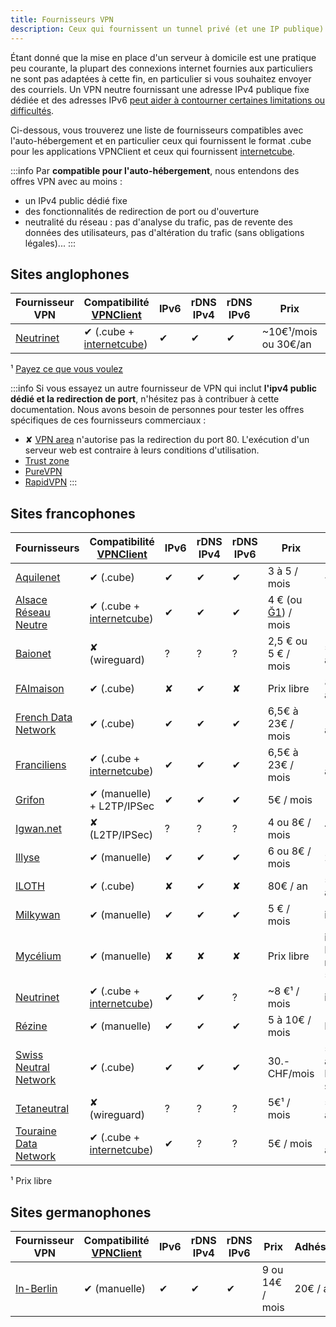 ```yaml
---
title: Fournisseurs VPN
description: Ceux qui fournissent un tunnel privé (et une IP publique)
---
```



Étant donné que la mise en place d'un serveur à domicile est une pratique peu courante, la plupart des connexions internet fournies aux particuliers ne sont pas adaptées à cette fin, en particulier si vous souhaitez envoyer des courriels. Un VPN neutre fournissant une adresse IPv4 publique fixe dédiée et des adresses IPv6 [peut aider à contourner certaines limitations ou difficultés](/admin/get_started/providers/vpn/vpn_advantage).

Ci-dessous, vous trouverez une liste de fournisseurs compatibles avec l'auto-hébergement et en particulier ceux qui fournissent le format .cube pour les applications VPNClient et ceux qui fournissent [internetcube](https://internetcu.be).

:::info
Par **compatible pour l'auto-hébergement**, nous entendons des offres VPN avec au moins :
- un IPv4 public dédié fixe
- des fonctionnalités de redirection de port ou d'ouverture
- neutralité du réseau : pas d'analyse du trafic, pas de revente des données des utilisateurs, pas d'altération du trafic (sans obligations légales)...
:::


## Sites anglophones

| Fournisseur VPN | Compatibilité [VPNClient](https://github.com/labriqueinternet/vpnclient_ynh) | IPv6 | rDNS IPv4 | rDNS IPv6 | Prix | Adhésion | Neutralité du net |
| ------------ | ---------------------------------------------------------------------------- | ---- | --------- | --------- | ----- | ---------- | -------------- |
| [Neutrinet](https://neutrinet.be/en/vpn) | ✔ (.cube + [internetcube](https://internetcu.be)) | ✔   | ✔         | ✔         | ~10€¹/mois ou 30€/an | Inclus | <HighlightFFDN/> <HighlightNonProfit/> |

¹ [Payez ce que vous voulez](https://en.wikipedia.org/wiki/Pay_what_you_want)

:::info
Si vous essayez un autre fournisseur de VPN qui inclut **l'ipv4 public dédié et la redirection de port**, n'hésitez pas à contribuer à cette documentation. Nous avons besoin de personnes pour tester les offres spécifiques de ces fournisseurs commerciaux :

- ✘ [VPN area](https://vpnarea.com/front/home/dedicated-ip) n'autorise pas la redirection du port 80. L'exécution d'un serveur web est contraire à leurs conditions d'utilisation.
- [Trust zone](https://trust.zone/fr/order?p=25)
- [PureVPN](https://www.purevpn.fr/ip-vpn-dedie)
- [RapidVPN](https://www.rapidvpn.com/vpn)
:::

## Sites francophones

| Fournisseurs | Compatibilité [VPNClient](https://github.com/labriqueinternet/vpnclient_ynh) | IPv6 | rDNS IPv4 | rDNS IPv6 | Prix | Adhésion | Neutralité du net |
| ------------ | ----------------------- | ---- | --------- | --------- | ----- | -------------- | -- |
| [Aquilenet](https://www.aquilenet.fr/vpn/)    | ✔ (.cube)               | ✔    | ✔         | ✔         | 3 à 5 / mois | ~15€¹ /an | <HighlightFFDN/> <HighlightNonProfit/> |
| [Alsace Réseau Neutre](https://arn-fai.net/vpn)    | ✔ (.cube + [internetcube](https://internetcu.be))               | ✔    | ✔         | ✔         | 4 € (ou [Ğ1](https://duniter.org/fr/monnaie-libre-g1/)) / mois | 15€ / an | <HighlightFFDN/> <HighlightNonProfit/> |
| [Baionet](https://www.baionet.fr/nos-services/vpn/)    | ✘ (wireguard)               | ?    | ?         | ?         | 2,5 € ou 5 € / mois | 5€ ou 40€ / an | <HighlightFFDN/> <HighlightNonProfit/> |
| [FAImaison](https://www.faimaison.net/services/vpn.html)    | ✔ (.cube)               | ✘   | ✔         | ✘        | Prix libre | 8 ou 16€ / an | <HighlightFFDN/> <HighlightNonProfit/> |
| [French Data Network](https://www.fdn.fr/services/vpn/)    | ✔ (.cube)               | ✔   | ✔         | ✔        | 6,5€ à 23€ / mois | 15 ou 30€ / an | <HighlightFFDN/> <HighlightNonProfit/> |
| [Franciliens](https://www.franciliens.net/acces-internet/vpn/)    | ✔ (.cube + [internetcube](https://internetcu.be))               | ✔   | ✔         | ✔        | 6,5€ à 23€ / mois | 15 ou 30€ / an | <HighlightFFDN/> <HighlightNonProfit/> |
| [Grifon](https://grifon.fr/services/vpn/)    | ✔ (manuelle) + L2TP/IPSec               | ✔   | ✔         | ✔        | 5€ / mois | 15€ / an | <HighlightFFDN/> <HighlightNonProfit/> |
| [Igwan.net](https://igwan.net)    | ✘ (L2TP/IPSec)               | ?    | ?         | ?         | 4 ou 8€ / mois | ? / an | <HighlightFFDN/> <HighlightNonProfit/> |
| [Illyse](https://www.illyse.net/acces-internet-par-vpn/)    | ✔ (manuelle)               | ✔    | ✔         | ✔         | 6 ou 8€ / mois | 20€ / an | <HighlightFFDN/> <HighlightNonProfit/> |
| [ILOTH](https://iloth.net/vpn/)    | ✔ (.cube)               | ✘   | ✔         | ✘        | 80€ / an | 5 à 100€ / an | <HighlightFFDN/> <HighlightNonProfit/> |
| [Milkywan](https://milkywan.fr/prices#popupTunnel)    | ✔ (manuelle)               | ✔    | ✔         |  ✔        | 5 € / mois | incluse | |
| [Mycélium](https://mycelium-fai.org/wiki/documentation/services/vpn)    | ✔ (manuelle)               | ✘    | ✘         | ✘         | Prix libre | incluse<br/>Réservé aux nordistes(FR 59) | <HighlightFFDN/> <HighlightNonProfit/> |
| [Neutrinet](https://neutrinet.be/en/vpn)    | ✔ (.cube + [internetcube](https://internetcu.be))               | ✔    | ✔         | ?         | ~8 €¹ / mois | incluse | <HighlightFFDN/> <HighlightNonProfit/> |
| [Rézine](https://www.rezine.org/acces_internet/tunnels_chiffr%C3%A9s/)    | ✔ (manuelle)               | ✔   | ✔         | ✔        | 5 à 10€ / mois | Prix libre | <HighlightFFDN/> <HighlightNonProfit/> |
| [Swiss Neutral Network](https://www.swissneutral.net/?page_id=31)    | ✔ (.cube)               | ✔    |  ✔        | ✔         | 30.- CHF/mois | 50.- CHF / an<br/>Réservé aux suisses | <HighlightFFDN/> <HighlightNonProfit/> |
| [Tetaneutral](https://tetaneutral.net/adherer/)    | ✘ (wireguard)               | ?    | ?         | ?         | 5€¹ / mois | 5 à 100€¹ / an | <HighlightFFDN/> <HighlightNonProfit/> |
| [Touraine Data Network](https://tdn-fai.net/)    | ✔ (.cube + [internetcube](https://internetcu.be))               | ✔    | ?         | ?         | 5€ / mois | 10 à 20€ / an | <HighlightFFDN/> <HighlightNonProfit/> |

¹ Prix libre

## Sites germanophones

| Fournisseur VPN | Compatibilité [VPNClient](https://github.com/labriqueinternet/vpnclient_ynh) | IPv6 | rDNS IPv4 | rDNS IPv6 | Prix | Adhésion | Neutralité du net |
| ------------ | ----------------------- | ---- | --------- | --------- | ----- | -------------- | --- |
| [In-Berlin](https://in-vpn.de/provider/vpn.html)    | ✔ (manuelle)               | ✔    | ✔         | ✔         | 9 ou 14€ / mois | 20€ / an | <HighlightNonProfit/> |
